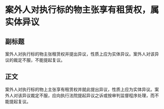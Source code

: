 # 案外人对执行标的物主张享有租赁权，属实体异议
## 副标题
案外人对执行标的物主张租赁权并提出异议，性质上应为实体异议。案外人对该异议的裁定不服，不能提起复议。
## 正文
案外人对执行标的物上主张享有租赁权并就此提出异议，性质上应为实体异议。案外人对该异议裁定不服，应向执行法院提起异议之诉或按审判监督程序处理，而不能提起复议。